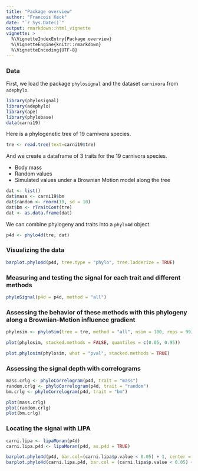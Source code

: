```yaml
---
title: "Package overview"
author: "Francois Keck"
date: "`r Sys.Date()`"
output: rmarkdown::html_vignette
vignette: >
  %\VignetteIndexEntry{Package overview}
  %\VignetteEngine{knitr::rmarkdown}
  %\VignetteEncoding{UTF-8}
---
```



### Data
First, we load the package `phylosignal` and the dataset `carnivora` from `adephylo`.

```r
library(phylosignal)
library(adephylo)
library(ape)
library(phylobase)
data(carni19)
```

Here is a phylogenetic tree of 19 carnivora species.
```r
tre <- read.tree(text=carni19$tre)
```

And we create a dataframe of 3 traits for the 19 carnivora species.

- Body mass
- Random values
- Simulated values under a Brownian Motion model along the tree

```r
dat <- list()
dat$mass <- carni19$bm
dat$random <- rnorm(19, sd = 10)
dat$bm <- rTraitCont(tre)
dat <- as.data.frame(dat)
```

We can combine phylogeny and traits into a `phylo4d` object.
```r
p4d <- phylo4d(tre, dat)
```

### Visualizing the data
```r
barplot.phylo4d(p4d, tree.type = "phylo", tree.ladderize = TRUE)
```

### Measuring and testing the signal for each trait and different methods
```r
phyloSignal(p4d = p4d, method = "all")
```

### Assessing the behavior of these methods with this phylogeny along a Brownian-Motion influence gradient
```r
phylosim <- phyloSim(tree = tre, method = "all", nsim = 100, reps = 99)
```
```r
plot(phylosim, stacked.methods = FALSE, quantiles = c(0.05, 0.95))
```
```r
plot.phylosim(phylosim, what = "pval", stacked.methods = TRUE)
```

### Assessing the signal depth with correlograms
```r
mass.crlg <- phyloCorrelogram(p4d, trait = "mass")
random.crlg <- phyloCorrelogram(p4d, trait = "random")
bm.crlg <- phyloCorrelogram(p4d, trait = "bm")

plot(mass.crlg)
plot(random.crlg)
plot(bm.crlg)
```

### Locating the signal with LIPA
```r
carni.lipa <- lipaMoran(p4d)
carni.lipa.p4d <- lipaMoran(p4d, as.p4d = TRUE)

barplot.phylo4d(p4d, bar.col=(carni.lipa$p.value < 0.05) + 1, center = FALSE , scale = FALSE)
barplot.phylo4d(carni.lipa.p4d, bar.col = (carni.lipa$p.value < 0.05) + 1, center = FALSE, scale = FALSE)
```
